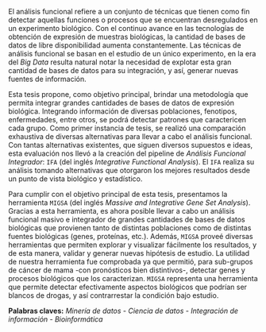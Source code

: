 \par El análisis funcional refiere a un conjunto de técnicas que tienen como fin detectar aquellas funciones o procesos que se encuentran desregulados en un experimento biológico. Con el continuo avance en las tecnologías de obtención de expresión de muestras biológicas, la cantidad de bases de datos de libre disponibilidad aumenta constantemente. Las técnicas de análisis funcional se basan en el estudio de un único experimento, en la era del _Big Data_ resulta natural notar la necesidad de explotar esta gran cantidad de bases de datos para su integración, y así, generar nuevas fuentes de información.

\par Esta tesis propone, como objetivo principal, brindar una metodología que permita integrar grandes cantidades de bases de datos de expresión biológica. Integrando información de diversas poblaciones, fenotipos, enfermedades, entre otros, se podrá detectar patrones que caractericen cada grupo. Como primer instancia de tesis, se realizó una comparación exhaustiva de diversas alternativas para llevar a cabo el análisis funcional. Con tantas alternativas existentes, que siguen diversos supuestos e ideas, esta evaluación nos llevó a la creación del pipeline de _Análisis Funcional Integrador_: `IFA` (del inglés _Integrative Functional Analysis_). El `IFA` realiza su análisis tomando alternativas que otorgaron los mejores resultados desde un punto de vista biológico y estadístico.

\par Para cumplir con el objetivo principal de esta tesis, presentamos la herramienta `MIGSA` (del inglés _Massive and Integrative Gene Set Analysis_). Gracias a esta herramienta, es ahora posible llevar a cabo un análisis funcional masivo e integrador de grandes cantidades de bases de datos biológicas que provienen tanto de distintas poblaciones como de distintas fuentes biológicas (genes, proteínas, etc.). Además, `MIGSA` proveé diversas herramientas que permiten explorar y visualizar fácilmente los resultados, y de esta manera, validar y generar nuevas hipótesis de estudio. La utilidad de nuestra herramienta fue comprobada ya que permitió, para sub-grupos de cáncer de mama -con pronósticos bien distintivos-, detectar genes y procesos biológicos que los caracterizan. `MIGSA` representa una herramienta que permite detectar efectivamente aspectos biológicos que podrían ser blancos de drogas, y así contrarrestar la condición bajo estudio.

**Palabras claves:** _Minería de datos - Ciencia de datos - Integración de información - Bioinformática_

